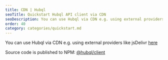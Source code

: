 ```yaml
---
title: CDN | Hubql
seoTitle: Quickstart Hubql API client via CDN
seoDescription: You can use Hubql via CDN e.g. using external providers like jsDelivr
order: 40
category: categories/quickstart.md
---
```


You can use Hubql via CDN e.g. using external providers like jsDelivr [here](https://www.jsdelivr.com/package/npm/@hubql/client)

Source code is published to NPM: [@hubql/client](https://www.npmjs.com/package/@hubql/client)
